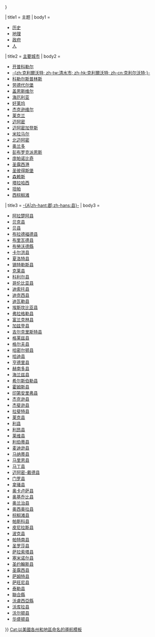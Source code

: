 <noinclude>{{noteTA
|G1=USState
}}</noinclude>{{US state navigation box
|name      = [[佛罗里达]]
|type      = [[美國州份|州]]
|capital   = [[塔拉哈西 (佛罗里达州)|塔拉哈西]]
|bodyclass = hlist
|subtitle  = 
|color = 
|flag_image     = Flag of Florida.svg
|flag_caption   = 佛羅里達州旗
|template_name  = 佛罗里达州
|collapse_state = {{{collapse_state|{{{1<includeonly>|autocollapse</includeonly>}}}}}}

| title1 = 主题
| body1 = 
* [[佛罗里达州历史|历史]]
* [[佛罗里达州地理|地理]]
* [[佛罗里达州政府|政府]]
* [[佛罗里达州人|人]] 

| title2 = [[佛罗里达州市镇村列表|主要城市]]
| body2 = 
* [[开普科勒尔 (佛罗里达州)|开普科勒尔]]
* [[克利尔沃特 (佛罗里达州)|-{zh:克利爾沃特; zh-tw:清水市; zh-hk:克利爾沃特; zh-cn:克利尔沃特;}-]]
* [[科勒尔斯普林斯 (佛罗里达州)|科勒尔斯普林斯]]
* [[劳德代尔堡 (佛罗里达州)|劳德代尔堡]]
* [[盖恩斯维尔 (佛罗里达州)|盖恩斯维尔]]
* [[海厄利亚]]
* [[好莱坞 (佛罗里达州)|好莱坞]]
* [[杰克逊维尔 (佛罗里达州)|杰克逊维尔]]
* [[莱克兰 (佛罗里达州)|莱克兰]]
* [[迈阿密 (佛罗里达州)|迈阿密]]
* [[迈阿密加登斯]]
* [[米拉马尔 (佛罗里达州)|米拉马尔]]
* [[北迈阿密 (佛罗里达州)|北迈阿密]]
* [[奥兰多 (佛罗里达州)|奥兰多]]
* [[彭布罗克派恩斯 (佛罗里达州)|彭布罗克派恩斯]]
* [[庞帕诺比奇 (佛罗里达州)|庞帕诺比奇]]
* [[圣露西港 (佛罗里达州)|圣露西港]]
* [[圣彼得斯堡 (佛罗里达州)|圣彼得斯堡]]
* [[森赖斯 (佛罗里达州)|森赖斯]]
* [[塔拉哈西 (佛罗里达州)|塔拉哈西]]
* [[坦帕 (佛罗里达州)|坦帕]]
* [[西棕榈滩 (佛罗里达州)|西棕榈滩]] 

| title3 = [[佛罗里达州县级行政区列表|-{A|zh-hant:郡;zh-hans:县}-]]
| body3 = 
* [[阿拉楚阿县 (佛罗里达州)|阿拉楚阿县]]
* [[贝克县 (佛罗里达州)|贝克县]]
* [[贝县 (佛罗里达州)|贝县]]
* [[布拉德福德县 (佛罗里达州)|布拉德福德县]]
* [[布里瓦德县 (佛罗里达州)|布里瓦德县]]
* [[布勞沃德縣]]
* [[卡尔洪县 (佛罗里达州)|卡尔洪县]]
* [[夏洛特县 (佛罗里达州)|夏洛特县]]
* [[锡特勒斯县]]
* [[克莱县 (佛罗里达州)|克莱县]]
* [[科利尔县 (佛罗里达州)|科利尔县]]
* [[哥伦比亚县 (佛罗里达州)|哥伦比亚县]]
* [[迪索托县 (佛罗里达州)|迪索托县]]
* [[迪克西县 (佛罗里达州)|迪克西县]]
* [[迪瓦勒县 (佛罗里达州)|迪瓦勒县]]
* [[埃斯坎比亚县 (佛罗里达州)|埃斯坎比亚县]]
* [[弗拉格勒县 (佛罗里达州)|弗拉格勒县]]
* [[富兰克林县 (佛罗里达州)|富兰克林县]]
* [[加兹登县 (佛罗里达州)|加兹登县]]
* [[吉尔克里斯特县 (佛罗里达州)|吉尔克里斯特县]]
* [[格莱兹县 (佛罗里达州)|格莱兹县]]
* [[格尔夫县 (佛罗里达州)|格尔夫县]]
* [[哈密尔顿县 (佛罗里达州)|哈密尔顿县]]
* [[哈迪县 (佛罗里达州)|哈迪县]]
* [[亨德里县 (佛罗里达州)|亨德里县]]
* [[赫南多县 (佛罗里达州)|赫南多县]]
* [[海兰兹县 (佛罗里达州)|海兰兹县]]
* [[希尔斯伯勒县 (佛罗里达州)|希尔斯伯勒县]]
* [[霍姆斯县 (佛罗里达州)|霍姆斯县]]
* [[印第安里弗县 (佛罗里达州)|印第安里弗县]]
* [[杰克逊县 (佛罗里达州)|杰克逊县]]
* [[杰斐逊县 (佛罗里达州)|杰斐逊县]]
* [[拉斐特县 (佛罗里达州)|拉斐特县]]
* [[莱克县 (佛罗里达州)|莱克县]]
* [[利县 (佛罗里达州)|利县]]
* [[利昂县 (佛罗里达州)|利昂县]]
* [[莱维县 (佛罗里达州)|莱维县]]
* [[利伯蒂县 (佛罗里达州)|利伯蒂县]]
* [[麦迪逊县 (佛罗里达州)|麦迪逊县]]
* [[马纳蒂县 (佛罗里达州)|马纳蒂县]]
* [[马里恩县 (佛罗里达州)|马里恩县]]
* [[马丁县 (佛罗里达州)|马丁县]]
* [[迈阿密-戴德县]]
* [[门罗县 (佛罗里达州)|门罗县]]
* [[拿骚县 (佛罗里达州)|拿骚县]]
* [[奥卡卢萨县 (佛罗里达州)|奥卡卢萨县]]
* [[歐基求碧縣|奥基乔比县]]
* [[奥兰治县 (佛罗里达州)|奥兰治县]]
* [[奥西奥拉县 (佛罗里达州)|奥西奥拉县]]
* [[棕榈滩县 (佛罗里达州)|棕榈滩县]]
* [[帕斯科县 (佛罗里达州)|帕斯科县]]
* [[皮尼拉斯县 (佛罗里达州)|皮尼拉斯县]]
* [[波克县 (佛罗里达州)|波克县]]
* [[帕特南县 (佛罗里达州)|帕特南县]]
* [[圣罗莎县 (佛罗里达州)|圣罗莎县]]
* [[萨拉索塔县 (佛罗里达州)|萨拉索塔县]]
* [[塞米诺尔县 (佛罗里达州)|塞米诺尔县]]
* [[圣约翰斯县 (佛罗里达州)|圣约翰斯县]]
* [[圣露西县 (佛罗里达州)|圣露西县]]
* [[萨姆特县 (佛罗里达州)|萨姆特县]]
* [[萨旺尼县 (佛罗里达州)|萨旺尼县]]
* [[泰勒县 (佛罗里达州)|泰勒县]]
* [[聯合縣 (佛羅里達州)|聯合縣]]
* [[沃盧西亞縣]]
* [[沃库拉县 (佛罗里达州)|沃库拉县]]
* [[沃尔顿县 (佛罗里达州)|沃尔顿县]]
* [[华盛顿县 (佛罗里达州)|华盛顿县]] 

}}<noinclude>
{{collapsible option|statename=optional}}
{{U.S. state templates|state=expanded}}
[[Cat:以美國各州和地區命名的導航模板]]
</noinclude>